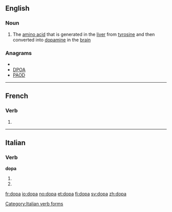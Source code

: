 ==English==

===Noun===
{{en-noun|-}}

# The [[amino acid]] {{term|dihydroxyphenylalanine}} that is generated in the [[liver]] from [[tyrosine]] and then converted into [[dopamine]] in the [[brain]]

===Anagrams===
* {{alphagram|adop}}
* [[DPOA#English|DPOA]]
* [[PAOD#English|PAOD]]


----

==French==

===Verb===
{{fr-verb-form}}

# {{conjugation of|doper||3|s|[[past historic]]|lang=fr}}


----

==Italian==

===Verb===
'''dopa'''

# {{form of|[[third-person|Third-person]] [[singular]] [[present tense]]|dopare|lang=Italian}}
# {{form of|[[second-person|Second-person]] singular [[imperative]]|dopare|lang=Italian}}

[[Category:Italian verb forms]]

[[fr:dopa]]
[[io:dopa]]
[[no:dopa]]
[[et:dopa]]
[[fi:dopa]]
[[sv:dopa]]
[[zh:dopa]]